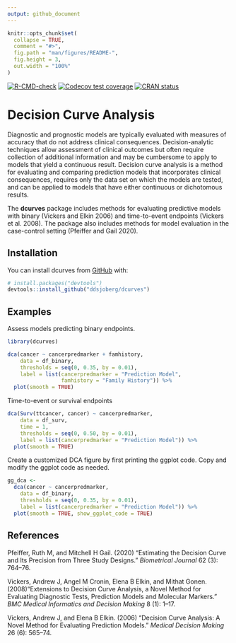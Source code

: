 ```yaml
---
output: github_document
---
```


<!-- README.md is generated from README.Rmd. Please edit that file -->

```r
knitr::opts_chunk$set(
  collapse = TRUE,
  comment = "#>",
  fig.path = "man/figures/README-",
  fig.height = 3,
  out.width = "100%"
)
```


<!-- badges: start -->
[![R-CMD-check](https://github.com/ddsjoberg/dcurves/workflows/R-CMD-check/badge.svg)](https://github.com/ddsjoberg/dcurves/actions)
[![Codecov test coverage](https://codecov.io/gh/ddsjoberg/dcurves/branch/main/graph/badge.svg)](https://codecov.io/gh/ddsjoberg/dcurves?branch=main)
[![CRAN status](https://www.r-pkg.org/badges/version/dcurves)](https://cran.r-project.org/package=dcurves)
<!-- badges: end -->

# Decision Curve Analysis 

Diagnostic and prognostic models are typically evaluated with measures of accuracy that do not address clinical consequences.
Decision-analytic techniques allow assessment of clinical outcomes but often require collection of additional information and may be cumbersome to apply to models that yield a continuous result.
Decision curve analysis is a method for evaluating and comparing prediction models that incorporates  clinical consequences, requires only the data set on which the models are tested, and can be applied to models that have either continuous or dichotomous results.

The **dcurves** package includes methods for evaluating predictive models with binary (Vickers and Elkin 2006) and time-to-event endpoints (Vickers et al. 2008). 
The package also includes methods for model evaluation in the case-control setting (Pfeiffer and Gail 2020).

## Installation

You can install dcurves from [GitHub](https://github.com/) with:

``` r
# install.packages("devtools")
devtools::install_github("ddsjoberg/dcurves")
```
## Examples

Assess models predicting binary endpoints.

```r
library(dcurves)

dca(cancer ~ cancerpredmarker + famhistory, 
    data = df_binary,
    thresholds = seq(0, 0.35, by = 0.01),
    label = list(cancerpredmarker = "Prediction Model",
                 famhistory = "Family History")) %>%
  plot(smooth = TRUE)
```

Time-to-event or survival endpoints

```r
dca(Surv(ttcancer, cancer) ~ cancerpredmarker, 
    data = df_surv, 
    time = 1,
    thresholds = seq(0, 0.50, by = 0.01),
    label = list(cancerpredmarker = "Prediction Model")) %>%
  plot(smooth = TRUE)
```

Create a customized DCA figure by first printing the ggplot code.
Copy and modify the ggplot code as needed.

```r
gg_dca <-
  dca(cancer ~ cancerpredmarker, 
    data = df_binary,
    thresholds = seq(0, 0.35, by = 0.01),
    label = list(cancerpredmarker = "Prediction Model")) %>%
  plot(smooth = TRUE, show_ggplot_code = TRUE)
```

## References

Pfeiffer, Ruth M, and Mitchell H Gail. (2020)
"Estimating the Decision Curve and Its Precision from Three Study Designs."
*Biometrical Journal* 62 (3): 764–76.

Vickers, Andrew J, Angel M Cronin, Elena B Elkin, and Mithat Gonen.
(2008)"Extensions to Decision Curve Analysis, a Novel Method for Evaluating Diagnostic Tests, Prediction Models and Molecular Markers."
*BMC Medical Informatics and Decision Making* 8 (1): 1–17.

Vickers, Andrew J, and Elena B Elkin. (2006)
"Decision Curve Analysis: A Novel Method for Evaluating Prediction Models."
*Medical Decision Making* 26 (6): 565–74.

